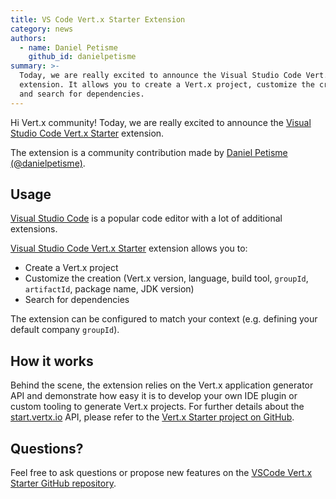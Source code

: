 ```yaml
---
title: VS Code Vert.x Starter Extension
category: news
authors:
  - name: Daniel Petisme
    github_id: danielpetisme
summary: >-
  Today, we are really excited to announce the Visual Studio Code Vert.x Starter
  extension. It allows you to create a Vert.x project, customize the creation,
  and search for dependencies.
---
```



Hi Vert.x community! Today, we are really excited to announce the [Visual Studio Code Vert.x Starter](https://marketplace.visualstudio.com/items?itemName=danielpetisme.vscode-vertx-starter) extension.

The extension is a community contribution made by [Daniel Petisme (@danielpetisme)](https://twitter.com/danielpetisme).

<YouTubeEmbed id="R3ZbQ_5Jf4M" title="VSCode Vert.x Starter extension" />

## Usage

[Visual Studio Code](https://code.visualstudio.com/) is a popular code editor with a lot of additional extensions.

[Visual Studio Code Vert.x Starter](https://marketplace.visualstudio.com/items?itemName=danielpetisme.vscode-vertx-starter) extension allows you to:
- Create a Vert.x project
- Customize the creation (Vert.x version, language, build tool, `groupId`, `artifactId`, package name, JDK version)
- Search for dependencies

The extension can be configured to match your context (e.g. defining your default company `groupId`).

## How it works

Behind the scene, the extension relies on the Vert.x application generator API and demonstrate how easy it is to develop your own IDE plugin or custom tooling to generate Vert.x projects.
For further details about the [start.vertx.io](https://start.vertx.io) API, please refer to the [Vert.x Starter project on GitHub](https://github.com/vert-x3/vertx-starter).

## Questions?

Feel free to ask questions or propose new features on the [VSCode Vert.x Starter GitHub repository](https://github.com/danielpetisme/vscode-vertx-starter).
